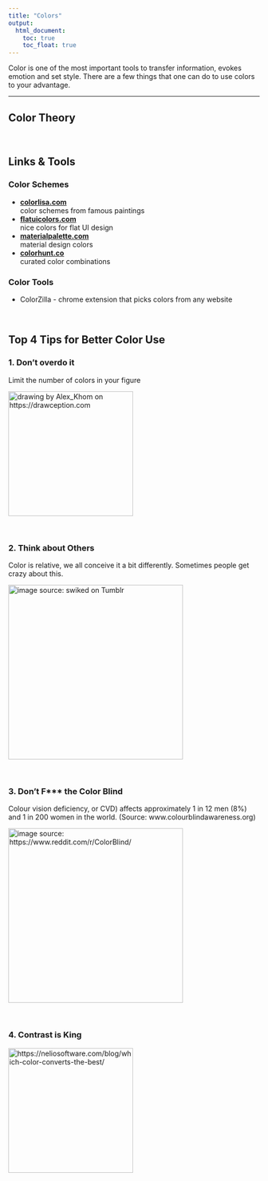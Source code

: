 ```yaml
---
title: "Colors"
output:
  html_document:
    toc: true  
    toc_float: true 
---
```


Color is one of the most important tools to transfer information, evokes emotion and set style.
There are a few things that one can do to use colors to your advantage.

----

## Color Theory


<br>

## Links & Tools

### Color Schemes

- [**colorlisa.com**](http://colorlisa.com/)  
color schemes from famous paintings 
- [**flatuicolors.com**](https://flatuicolors.com/)  
nice colors for flat UI design 
- [**materialpalette.com**](https://www.materialpalette.com)  
material design colors 
- [**colorhunt.co**](https://colorhunt.co/)  
curated color combinations 

### Color Tools

- ColorZilla - chrome extension that picks colors from any website

<br>

## Top 4 Tips for Better Color Use

### **1. Don't overdo it**

Limit the number of colors in your figure 

<img src="https://cdn.drawception.com/images/panels/2013/6-13/kbN8PjwxWP-2.png" alt="drawing by Alex_Khom on https://drawception.com" height="250"/>

<br>

### **2. Think about Others**

Color is relative, we all conceive it a bit differently. Sometimes people get crazy about this.

<img src="https://i.kym-cdn.com/photos/images/newsfeed/000/920/899/715.jpg" alt="image source: swiked on Tumblr" height="350"/>

<br>

### **3. Don't F\*\*\* the Color Blind**

Colour vision deficiency, or CVD) affects approximately 1 in 12 men (8%) and 1 in 200 women in the world. (Source: www.colourblindawareness.org)


<img src="https://i.redd.it/zulqus1dkb421.jpg" alt="image source: https://www.reddit.com/r/ColorBlind/" height="350"/>

<br>

### **4. Contrast is King**

<img src="https://neliosoftware.com/wp-content/uploads/2015/08/color-contrast.png" alt="https://neliosoftware.com/blog/which-color-converts-the-best/" height="250"/>
